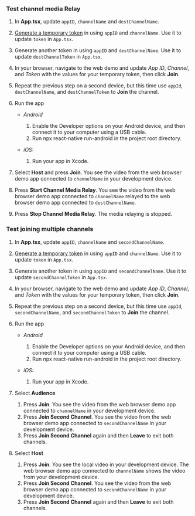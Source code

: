 <PlatformWrapper platform="react-native">

### Test channel media Relay

1.  In **App.tsx**, update `appID`, `channelName` and `destChannelName`.

2. [Generate a temporary token](../reference/manage-agora-account#generate-a-temporary-token) in <Vpl k="CONSOLE" /> using `appID` and `channelName`. Use it to update `token` in `App.tsx`.

3. Generate another token in <Vpl k="CONSOLE" /> using `appID` and `destChannelName`. Use it to update `destChannelToken` in `App.tsx`.

4. In your browser, navigate to the <Link target="_blank" to="{{Global.DEMO_BASIC_VIDEO_CALL_URL}}"><Vg k="COMPANY" />web demo</Link> and update _App ID_, _Channel_, and _Token_ with the values for your temporary token, then click **Join**.

5. Repeat the previous step on a second device, but this time use `appId`, `destChannelName`, and `destChannelToken` to **Join** the channel.

6.  Run the app

    - *Android*

        1. Enable the Developer options on your Android device, and then connect it to your computer using a USB cable.
        1. Run npx react-native run-android in the project root directory.

    - *iOS:*

        1. Run your app in Xcode.

8. Select **Host** and press **Join**. You see the video from the web browser demo app connected to `channelName` in your development device.

9. Press **Start Channel Media Relay**. You see the video from the web browser demo app connected to `channelName` relayed to the web browser demo app connected to `destChannelName`.

10. Press **Stop Channel Media Relay**. The media relaying is stopped.

### Test joining multiple channels

1.  In **App.tsx**, update `appID`, `channelName` and `secondChannelName`.

2. [Generate a temporary token](../reference/manage-agora-account#generate-a-temporary-token) in <Vpl k="CONSOLE" /> using `appID` and `channelName`. Use it to update `token` in `App.tsx`.

3. Generate another token in <Vpl k="CONSOLE" /> using `appID` and `secondChannelName`. Use it to update `secondChannelToken` in `App.tsx`.

4. In your browser, navigate to the <Link target="_blank" to="{{Global.DEMO_BASIC_VIDEO_CALL_URL}}"><Vg k="COMPANY" />web demo</Link> and update _App ID_, _Channel_, and _Token_ with the values for your temporary token, then click **Join**.

5. Repeat the previous step on a second device, but this time use `appId`, `secondChannelName`, and `secondChannelToken` to **Join** the channel.

6.  Run the app

    - *Android*

        1. Enable the Developer options on your Android device, and then connect it to your computer using a USB cable.
        1. Run npx react-native run-android in the project root directory.

    - *iOS:*

        1. Run your app in Xcode.

8. Select **Audience** 

    1. Press **Join**. You see the video from the web browser demo app connected to `channelName` in your development device.
    2. Press **Join Second Channel**. You see the video from the web browser demo app connected to `secondChannelName` in your development device.
    3. Press **Join Second Channel** again and then **Leave** to exit both channels.

9. Select **Host** 

    1. Press **Join**. You see the local video in your development device. The web browser demo app connected to `channelName` shows the video from your development device.
    2. Press **Join Second Channel**. You see the video from the web browser demo app connected to `secondChannelName` in your development device.
    3. Press **Join Second Channel** again and then **Leave** to exit both channels.

</PlatformWrapper>